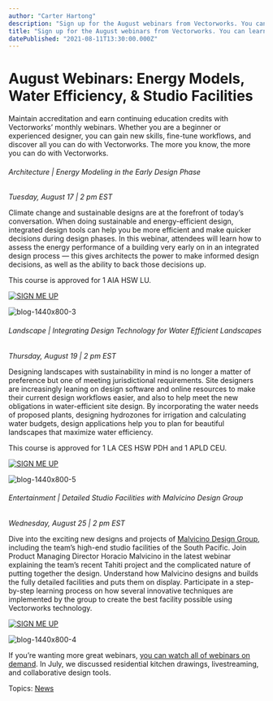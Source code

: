 ```yaml
---
author: "Carter Hartong"
description: "Sign up for the August webinars from Vectorworks. You can learn about energy modeling, water efficiency, and studio facility design. "
title: "Sign up for the August webinars from Vectorworks. You can learn about energy modeling, water efficiency, and studio facility design. " 
datePublished: "2021-08-11T13:30:00.000Z"
---
```

# August Webinars: Energy Models, Water Efficiency, & Studio Facilities

Maintain accreditation and earn continuing education credits with Vectorworks’ monthly webinars. Whether you are a beginner or experienced designer, you can gain new skills, fine-tune workflows, and discover all you can do with Vectorworks. The more you know, the more you can do with Vectorworks.

###### Architecture | Energy Modeling in the Early Design Phase

_Tuesday, August 17 | 2 pm EST_

Climate change and sustainable designs are at the forefront of today’s conversation. When doing sustainable and energy-efficient design, integrated design tools can help you be more efficient and make quicker decisions during design phases. In this webinar, attendees will learn how to assess the energy performance of a building very early on in an integrated design process — this gives architects the power to make informed design decisions, as well as the ability to back those decisions up.

This course is approved for 1 AIA HSW LU.

[![SIGN ME UP](https://no-cache.hubspot.com/cta/default/3018241/b033d837-2475-48b3-8ec3-ef4ae86432d3.png)](https://cta-redirect.hubspot.com/cta/redirect/3018241/b033d837-2475-48b3-8ec3-ef4ae86432d3) 

![blog-1440x800-3](https://blog.vectorworks.net/hs-fs/hubfs/Blog%20Images/210729_August%20Webinar/blog-1440x800-3.png?width=702&name=blog-1440x800-3.png)

###### Landscape | Integrating Design Technology for Water Efficient Landscapes 

_Thursday, August 19 | 2 pm EST_

Designing landscapes with sustainability in mind is no longer a matter of preference but one of meeting jurisdictional requirements. Site designers are increasingly leaning on design software and online resources to make their current design workflows easier, and also to help meet the new obligations in water-efficient site design. By incorporating the water needs of proposed plants, designing hydrozones for irrigation and calculating water budgets, design applications help you to plan for beautiful landscapes that maximize water efficiency.

This course is approved for 1 LA CES HSW PDH and 1 APLD CEU.

[![SIGN ME UP](https://no-cache.hubspot.com/cta/default/3018241/f61d48b5-96d3-48d7-b6f2-bebd016cf66b.png)](https://cta-redirect.hubspot.com/cta/redirect/3018241/f61d48b5-96d3-48d7-b6f2-bebd016cf66b) 

![blog-1440x800-5](https://blog.vectorworks.net/hs-fs/hubfs/Blog%20Images/210729_August%20Webinar/blog-1440x800-5.png?width=635&name=blog-1440x800-5.png)

###### Entertainment | Detailed Studio Facilities with Malvicino Design Group

_Wednesday, August 25 | 2 pm EST_

Dive into the exciting new designs and projects of [Malvicino Design Group](https://www.malvicinodg.com/?nc=1657923231), including the team’s high-end studio facilities of the South Pacific. Join Product Managing Director Horacio Malvicino in the latest webinar explaining the team’s recent Tahiti project and the complicated nature of putting together the design. Understand how Malvicino designs and builds the fully detailed facilities and puts them on display. Participate in a step-by-step learning process on how several innovative techniques are implemented by the group to create the best facility possible using Vectorworks technology.

[![SIGN ME UP](https://no-cache.hubspot.com/cta/default/3018241/95989dcb-bac9-43ed-a59e-1f29d5ab2b25.png)](https://cta-redirect.hubspot.com/cta/redirect/3018241/95989dcb-bac9-43ed-a59e-1f29d5ab2b25) 

![blog-1440x800-4](https://blog.vectorworks.net/hs-fs/hubfs/Blog%20Images/210729_August%20Webinar/blog-1440x800-4.png?width=1440&name=blog-1440x800-4.png)

If you’re wanting more great webinars, [you can watch all of webinars on demand](https://university.vectorworks.net/). In July, we discussed residential kitchen drawings, livestreaming, and collaborative design tools.

 Topics: [News](https://blog.vectorworks.net/topic/news) 

 